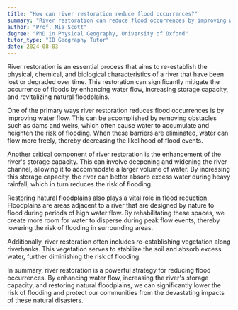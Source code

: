 ```yaml
---
title: "How can river restoration reduce flood occurrences?"
summary: "River restoration can reduce flood occurrences by improving water flow, increasing storage capacity, and restoring natural floodplains."
author: "Prof. Mia Scott"
degree: "PhD in Physical Geography, University of Oxford"
tutor_type: "IB Geography Tutor"
date: 2024-08-03
---
```


River restoration is an essential process that aims to re-establish the physical, chemical, and biological characteristics of a river that have been lost or degraded over time. This restoration can significantly mitigate the occurrence of floods by enhancing water flow, increasing storage capacity, and revitalizing natural floodplains.

One of the primary ways river restoration reduces flood occurrences is by improving water flow. This can be accomplished by removing obstacles such as dams and weirs, which often cause water to accumulate and heighten the risk of flooding. When these barriers are eliminated, water can flow more freely, thereby decreasing the likelihood of flood events.

Another critical component of river restoration is the enhancement of the river's storage capacity. This can involve deepening and widening the river channel, allowing it to accommodate a larger volume of water. By increasing this storage capacity, the river can better absorb excess water during heavy rainfall, which in turn reduces the risk of flooding.

Restoring natural floodplains also plays a vital role in flood reduction. Floodplains are areas adjacent to a river that are designed by nature to flood during periods of high water flow. By rehabilitating these spaces, we create more room for water to disperse during peak flow events, thereby lowering the risk of flooding in surrounding areas.

Additionally, river restoration often includes re-establishing vegetation along riverbanks. This vegetation serves to stabilize the soil and absorb excess water, further diminishing the risk of flooding.

In summary, river restoration is a powerful strategy for reducing flood occurrences. By enhancing water flow, increasing the river's storage capacity, and restoring natural floodplains, we can significantly lower the risk of flooding and protect our communities from the devastating impacts of these natural disasters.
    